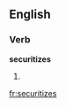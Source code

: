 ==English==

===Verb===
'''securitizes'''

# {{third-person singular of|securitize}}

[[fr:securitizes]]